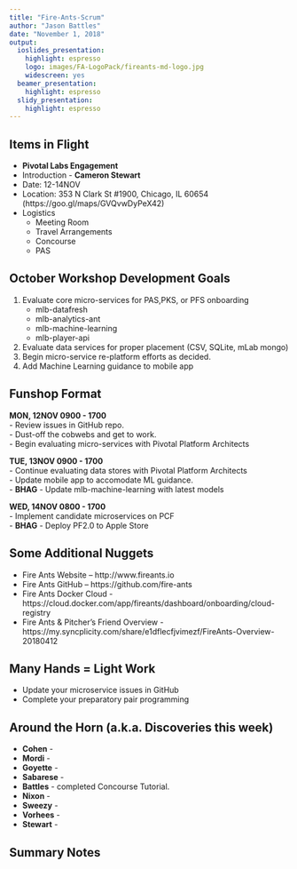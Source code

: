 ```yaml
---
title: "Fire-Ants-Scrum"
author: "Jason Battles"
date: "November 1, 2018"
output:
  ioslides_presentation:
    highlight: espresso
    logo: images/FA-LogoPack/fireants-md-logo.jpg
    widescreen: yes
  beamer_presentation:
    highlight: espresso
  slidy_presentation:
    highlight: espresso
---
```


## Items in Flight
* **Pivotal Labs Engagement**
* Introduction - **Cameron Stewart**
* Date: 12-14NOV
* Location: 353 N Clark St #1900, Chicago, IL 60654 (https://goo.gl/maps/GVQvwDyPeX42)
* Logistics
    - Meeting Room
    - Travel Arrangements
    - Concourse
    - PAS

## October Workshop Development Goals
1. Evaluate core micro-services for PAS,PKS, or PFS onboarding  
    - mlb-datafresh
    - mlb-analytics-ant  
    - mlb-machine-learning
    - mlb-player-api 
2. Evaluate data services for proper placement (CSV, SQLite, mLab mongo)
3. Begin micro-service re-platform efforts as decided. 
4. Add Machine Learning guidance to mobile app
 
## Funshop Format
**MON, 12NOV 0900 - 1700**  
    - Review issues in GitHub repo.  
    - Dust-off the cobwebs and get to work.  
    - Begin evaluating micro-services with Pivotal Platform Architects  

**TUE, 13NOV 0900 - 1700**  
    - Continue evaluating data stores with Pivotal Platform Architects  
    - Update mobile app to accomodate ML guidance.   
    - **BHAG** - Update mlb-machine-learning with latest models    
    
**WED, 14NOV 0800 - 1700**  
    - Implement candidate microservices on PCF  
    - **BHAG** - Deploy PF2.0 to Apple Store

## Some Additional Nuggets
* Fire Ants Website – http://www.fireants.io            
* Fire Ants GitHub – https://github.com/fire-ants
* Fire Ants Docker Cloud - https://cloud.docker.com/app/fireants/dashboard/onboarding/cloud-registry
* Fire Ants & Pitcher’s Friend Overview - https://my.syncplicity.com/share/e1dflecfjvimezf/FireAnts-Overview-20180412  

## **Many Hands = Light Work**
* Update your microservice issues in GitHub
* Complete your preparatory pair programming
    
## Around the Horn (a.k.a. Discoveries this week)

* **Cohen** - 
* **Mordi** - 
* **Goyette** - 
* **Sabarese** - 
* **Battles** - completed Concourse Tutorial.
* **Nixon** - 
* **Sweezy** - 
* **Vorhees** - 
* **Stewart** - 

## Summary Notes
                  

                                

